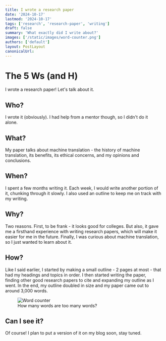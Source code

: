 ```yaml
---
title: I wrote a research paper
date: '2024-10-17'
lastmod: '2024-10-17'
tags: ['research', 'research-paper', 'writing']
draft: false
summary: 'What exactly did I write about?'
images: ['/static/images/word-counter.png']
authors: ['default']
layout: PostLayout
canonicalUrl:
---
```


# The 5 Ws (and H)

I wrote a research paper! Let's talk about it.

## Who?

I wrote it (obviously). I had help from a mentor though, so I didn't do it alone.

## What?

My paper talks about machine translation - the history of machine translation, its benefits, its ethical concerns, and my opinions and conclusions.

## When?

I spent a few months writing it. Each week, I would write another portion of it, chunking through it slowly. I also used an outline to keep me on track with my writing.

## Why?

Two reasons. First, to be frank - it looks good for colleges. But also, it gave me a firsthand experience with writing research papers, which will make it easier for me in the future. Finally, I was curious about machine translation, so I just wanted to learn about it.

## How?

Like I said earlier, I started by making a small outline - 2 pages at most - that had my headings and topics in order. I then started writing the paper, finding other good research papers to cite and expanding my outline as I went. In the end, my outline doubled in size and my paper came out to around 3,000 words.

<figure>
    <img src="/static/images/word-counter.png" alt="Word counter" />
    <figcaption>How many words are too many words?</figcaption>
</figure>

## Can I see it?

Of course! I plan to put a version of it on my blog soon, stay tuned.